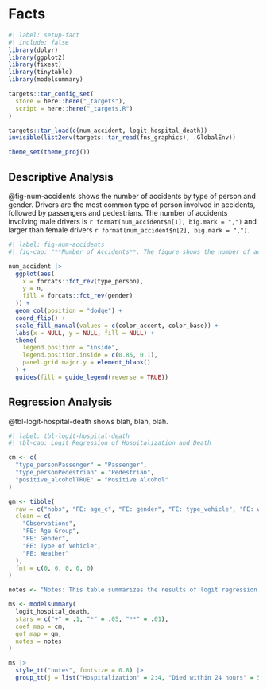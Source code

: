 # Facts {#sec-fact}

```r
#| label: setup-fact
#| include: false
library(dplyr)
library(ggplot2)
library(fixest)
library(tinytable)
library(modelsummary)

targets::tar_config_set(
  store = here::here("_targets"),
  script = here::here("_targets.R")
)

targets::tar_load(c(num_accident, logit_hospital_death))
invisible(list2env(targets::tar_read(fns_graphics), .GlobalEnv))

theme_set(theme_proj())
```

## Descriptive Analysis

@fig-num-accidents shows the number of accidents by type of person and gender. Drivers are the most common type of person involved in accidents, followed by passengers and pedestrians. The number of accidents involving male drivers is `r format(num_accident$n[1], big.mark = ",")` and larger than female drivers `r format(num_accident$n[2], big.mark = ",")`.

```r
#| label: fig-num-accidents
#| fig-cap: "**Number of Accidents**. The figure shows the number of accidents by type of person and gender. Data includes traffic accidents in Madrid from 2019 to 2023."

num_accident |>
  ggplot(aes(
    x = forcats::fct_rev(type_person),
    y = n,
    fill = forcats::fct_rev(gender)
  )) +
  geom_col(position = "dodge") +
  coord_flip() +
  scale_fill_manual(values = c(color_accent, color_base)) +
  labs(x = NULL, y = NULL, fill = NULL) +
  theme(
    legend.position = "inside",
    legend.position.inside = c(0.85, 0.1),
    panel.grid.major.y = element_blank()
  ) +
  guides(fill = guide_legend(reverse = TRUE))
```

## Regression Analysis

@tbl-logit-hospital-death shows blah, blah, blah.

```r
#| label: tbl-logit-hospital-death
#| tbl-cap: Logit Regression of Hospitalization and Death

cm <- c(
  "type_personPassenger" = "Passenger",
  "type_personPedestrian" = "Pedestrian",
  "positive_alcoholTRUE" = "Positive Alcohol"
)

gm <- tibble(
  raw = c("nobs", "FE: age_c", "FE: gender", "FE: type_vehicle", "FE: weather"),
  clean = c(
    "Observations",
    "FE: Age Group",
    "FE: Gender",
    "FE: Type of Vehicle",
    "FE: Weather"
  ),
  fmt = c(0, 0, 0, 0, 0)
)

notes <- "Notes: This table summarizes the results of logit regression models for hospitalization and death outcomes. Data includes traffic accidents in Madrid from 2019 to 2023."

ms <- modelsummary(
  logit_hospital_death,
  stars = c("+" = .1, "*" = .05, "**" = .01),
  coef_map = cm,
  gof_map = gm,
  notes = notes
)

ms |>
  style_tt("notes", fontsize = 0.8) |>
  group_tt(j = list("Hospitalization" = 2:4, "Died within 24 hours" = 5:7))
```
